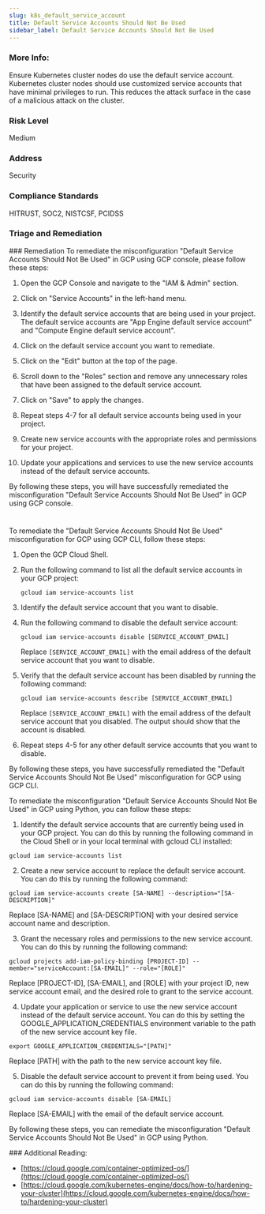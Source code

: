 ```yaml
---
slug: k8s_default_service_account
title: Default Service Accounts Should Not Be Used
sidebar_label: Default Service Accounts Should Not Be Used
---
```


### More Info:

Ensure Kubernetes cluster nodes do use the default service account. Kubernetes cluster nodes should use customized service accounts that have minimal privileges to run. This reduces the attack surface in the case of a malicious attack on the cluster.

### Risk Level

Medium

### Address

Security

### Compliance Standards

HITRUST, SOC2, NISTCSF, PCIDSS


### Triage and Remediation
<Tabs>
<Tab title='Remediation'>
### Remediation

<AccordionGroup>
<Accordion title='Using Console' defaultOpen='true'>
To remediate the misconfiguration "Default Service Accounts Should Not Be Used" in GCP using GCP console, please follow these steps:

1. Open the GCP Console and navigate to the "IAM & Admin" section.

2. Click on "Service Accounts" in the left-hand menu.

3. Identify the default service accounts that are being used in your project. The default service accounts are "App Engine default service account" and "Compute Engine default service account".

4. Click on the default service account you want to remediate.

5. Click on the "Edit" button at the top of the page.

6. Scroll down to the "Roles" section and remove any unnecessary roles that have been assigned to the default service account.

7. Click on "Save" to apply the changes.

8. Repeat steps 4-7 for all default service accounts being used in your project.

9. Create new service accounts with the appropriate roles and permissions for your project.

10. Update your applications and services to use the new service accounts instead of the default service accounts.

By following these steps, you will have successfully remediated the misconfiguration "Default Service Accounts Should Not Be Used" in GCP using GCP console.

#
</Accordion>

<Accordion title='Using CLI'>
To remediate the "Default Service Accounts Should Not Be Used" misconfiguration for GCP using GCP CLI, follow these steps:

1. Open the GCP Cloud Shell.
2. Run the following command to list all the default service accounts in your GCP project:

   ```
   gcloud iam service-accounts list
   ```

3. Identify the default service account that you want to disable.
4. Run the following command to disable the default service account:

   ```
   gcloud iam service-accounts disable [SERVICE_ACCOUNT_EMAIL]
   ```

   Replace `[SERVICE_ACCOUNT_EMAIL]` with the email address of the default service account that you want to disable.

5. Verify that the default service account has been disabled by running the following command:

   ```
   gcloud iam service-accounts describe [SERVICE_ACCOUNT_EMAIL]
   ```

   Replace `[SERVICE_ACCOUNT_EMAIL]` with the email address of the default service account that you disabled. The output should show that the account is disabled.

6. Repeat steps 4-5 for any other default service accounts that you want to disable.

By following these steps, you have successfully remediated the "Default Service Accounts Should Not Be Used" misconfiguration for GCP using GCP CLI.
</Accordion>

<Accordion title='Using Python'>
To remediate the misconfiguration "Default Service Accounts Should Not Be Used" in GCP using Python, you can follow these steps:

1. Identify the default service accounts that are currently being used in your GCP project. You can do this by running the following command in the Cloud Shell or in your local terminal with gcloud CLI installed:

```
gcloud iam service-accounts list
```

2. Create a new service account to replace the default service account. You can do this by running the following command:

```
gcloud iam service-accounts create [SA-NAME] --description="[SA-DESCRIPTION]"
```

Replace [SA-NAME] and [SA-DESCRIPTION] with your desired service account name and description.

3. Grant the necessary roles and permissions to the new service account. You can do this by running the following command:

```
gcloud projects add-iam-policy-binding [PROJECT-ID] --member="serviceAccount:[SA-EMAIL]" --role="[ROLE]"
```

Replace [PROJECT-ID], [SA-EMAIL], and [ROLE] with your project ID, new service account email, and the desired role to grant to the service account.

4. Update your application or service to use the new service account instead of the default service account. You can do this by setting the GOOGLE_APPLICATION_CREDENTIALS environment variable to the path of the new service account key file.

```
export GOOGLE_APPLICATION_CREDENTIALS="[PATH]"
```

Replace [PATH] with the path to the new service account key file.

5. Disable the default service account to prevent it from being used. You can do this by running the following command:

```
gcloud iam service-accounts disable [SA-EMAIL]
```

Replace [SA-EMAIL] with the email of the default service account.

By following these steps, you can remediate the misconfiguration "Default Service Accounts Should Not Be Used" in GCP using Python.
</Accordion>

</AccordionGroup>
</Tab>
</Tabs>
### Additional Reading:

- [https://cloud.google.com/container-optimized-os/](https://cloud.google.com/container-optimized-os/) 
- [https://cloud.google.com/kubernetes-engine/docs/how-to/hardening-your-cluster](https://cloud.google.com/kubernetes-engine/docs/how-to/hardening-your-cluster) 

